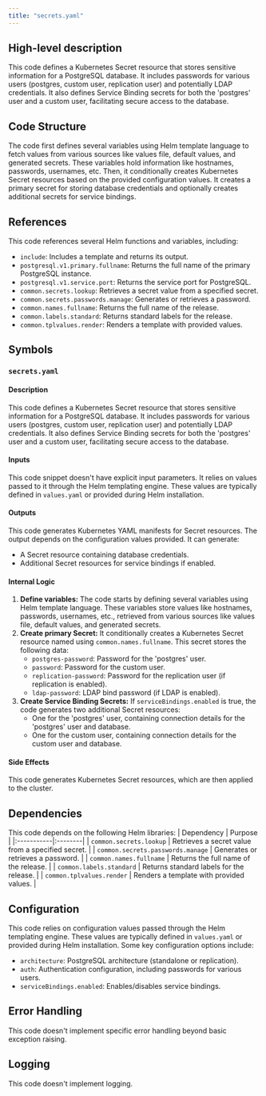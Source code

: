 ```yaml
---
title: "secrets.yaml"
---
```


## High-level description
This code defines a Kubernetes Secret resource that stores sensitive information for a PostgreSQL database. It includes passwords for various users (postgres, custom user, replication user) and potentially LDAP credentials. It also defines Service Binding secrets for both the 'postgres' user and a custom user, facilitating secure access to the database.

## Code Structure
The code first defines several variables using Helm template language to fetch values from various sources like values file, default values, and generated secrets. These variables hold information like hostnames, passwords, usernames, etc. Then, it conditionally creates Kubernetes Secret resources based on the provided configuration values. It creates a primary secret for storing database credentials and optionally creates additional secrets for service bindings.

## References
This code references several Helm functions and variables, including:
- `include`: Includes a template and returns its output.
- `postgresql.v1.primary.fullname`: Returns the full name of the primary PostgreSQL instance.
- `postgresql.v1.service.port`: Returns the service port for PostgreSQL.
- `common.secrets.lookup`: Retrieves a secret value from a specified secret.
- `common.secrets.passwords.manage`: Generates or retrieves a password.
- `common.names.fullname`: Returns the full name of the release.
- `common.labels.standard`: Returns standard labels for the release.
- `common.tplvalues.render`: Renders a template with provided values.

## Symbols

### `secrets.yaml`
#### Description
This code defines a Kubernetes Secret resource that stores sensitive information for a PostgreSQL database. It includes passwords for various users (postgres, custom user, replication user) and potentially LDAP credentials. It also defines Service Binding secrets for both the 'postgres' user and a custom user, facilitating secure access to the database.

#### Inputs
This code snippet doesn't have explicit input parameters. It relies on values passed to it through the Helm templating engine. These values are typically defined in `values.yaml` or provided during Helm installation.

#### Outputs
This code generates Kubernetes YAML manifests for Secret resources. The output depends on the configuration values provided. It can generate:
- A Secret resource containing database credentials.
- Additional Secret resources for service bindings if enabled.

#### Internal Logic
1. **Define variables:** The code starts by defining several variables using Helm template language. These variables store values like hostnames, passwords, usernames, etc., retrieved from various sources like values file, default values, and generated secrets.
2. **Create primary Secret:** It conditionally creates a Kubernetes Secret resource named using `common.names.fullname`. This secret stores the following data:
    - `postgres-password`: Password for the 'postgres' user.
    - `password`: Password for the custom user.
    - `replication-password`: Password for the replication user (if replication is enabled).
    - `ldap-password`: LDAP bind password (if LDAP is enabled).
3. **Create Service Binding Secrets:** If `serviceBindings.enabled` is true, the code generates two additional Secret resources:
    - One for the 'postgres' user, containing connection details for the 'postgres' user and database.
    - One for the custom user, containing connection details for the custom user and database.

#### Side Effects
This code generates Kubernetes Secret resources, which are then applied to the cluster.

## Dependencies
This code depends on the following Helm libraries:
| Dependency | Purpose |
|:-----------|:--------|
| `common.secrets.lookup` | Retrieves a secret value from a specified secret. |
| `common.secrets.passwords.manage` | Generates or retrieves a password. |
| `common.names.fullname` | Returns the full name of the release. |
| `common.labels.standard` | Returns standard labels for the release. |
| `common.tplvalues.render` | Renders a template with provided values. |

## Configuration
This code relies on configuration values passed through the Helm templating engine. These values are typically defined in `values.yaml` or provided during Helm installation. Some key configuration options include:
- `architecture`: PostgreSQL architecture (standalone or replication).
- `auth`: Authentication configuration, including passwords for various users.
- `serviceBindings.enabled`: Enables/disables service bindings.

## Error Handling
This code doesn't implement specific error handling beyond basic exception raising.

## Logging
This code doesn't implement logging.
